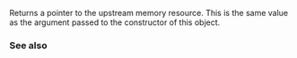 {{cpp/memory/synchronized_pool_resource/title|upstream_resource}}
{{cpp/memory/synchronized_pool_resource/navbar}}
{{dcl begin}}
{{dcl|since=c++17 | 1=
std::pmr::memory_resource* upstream_resource() const;
}}
{{dcl end}}

Returns a pointer to the upstream memory resource. This is the same value as the {{tt|upstream}} argument passed to the constructor of this object.

=== See also ===
{{dsc begin}}
{{dsc inc|cpp/memory/synchronized_pool_resource/dsc constructor}}
{{dsc end}}

{{langlinks|es|ja|ru|zh}}